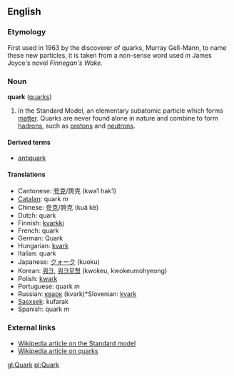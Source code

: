 ==English==
===Etymology===
First used in 1963 by the discoverer of quarks, Murray Gell-Mann, to name these new particles, it is taken from a non-sense word used in James Joyce's novel ''Finnegan's Wake''.

===Noun===
'''quark''' ([[quarks]])

#In the Standard Model, an elementary subatomic particle which forms [[matter]].  Quarks are never found alone in nature and combine to form [[hadron]]s, such as [[proton]]s and [[neutron]]s.

====Derived terms====
*[[antiquark]]

====Translations====
*Cantonese: [[夸克]]/誇克 (kwa1 hak1)
*[[Catalan]]: quark ''m''
*Chinese: [[夸克]]/誇克 (kuā kè)
*Dutch: quark
*Finnish: [[kvarkki]]
*French: quark
*German: Quark
*Hungarian: [[kvark]]
*Italian: quark
*Japanese: [[クォーク]] (kuoku)
*Korean: [[쿼크]], [[쿼크모형]] (kwokeu, kwokeumohyeong)
*Polish: [[kwark]]
*Portuguese: quark ''m''
*Russian: [[кварк]] (kvark)*Slovenian: [[kvark]]
*[[Sasxsek]]: kufarak
*Spanish: quark ''m''

===External links===
*[[w:Standard Model|Wikipedia article on the Standard model]]
*[[w:Quark|Wikipedia article on quarks]]

[[gl:Quark]]
[[pl:Quark]]